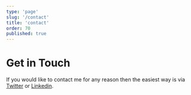 ```yaml
---
type: 'page'
slug: '/contact'
title: 'contact'
order: 70
published: true
---
```


# Get in Touch

If you would like to contact me for any reason then the easiest way is via [Twitter](https://twitter.com/MattThorning) or [Linkedin](https://www.linkedin.com/in/matt-thorning-39a858120/).
